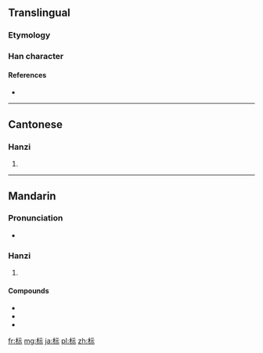 {{also|標}}
==Translingual==

===Etymology===
{{Han simp|標|f=票|t=示}}

===Han character===
{{Han char|rn=75|rad=木|as=05|sn=9|four=|canj=木一一火 (DMMF)|ids=⿰[[木]][[示]]}}

====References====
* {{Han ref|kx=0521.121|hdz=21176.080|uh=6807|ud=26631}}

----

==Cantonese==

===Hanzi===
{{yue-hanzi|jyut=biu1|y=biu1|tra=標}}

# {{defn|lang=yue|sort=木05}}

----

==Mandarin==

===Pronunciation===
* {{audio|Zh-biao.ogg|Audio|lang=cmn}}

===Hanzi===
{{cmn-hanzi|tra=標|pin=[[biāo]] ([[biao1]]), [[zhì]] ([[zhi4]])|wg=piao<sup>1</sup>, chih<sup>4</sup>}}

# {{defn|lang=cmn|sort=木05}}

====Compounds====
* {{l|cmn|标记|tr=biāojì}}
* {{l|cmn|标牌|tr=biāopái}}
* {{l|cmn|贴标机|tr=tiēbiāojī}}

[[fr:标]]
[[mg:标]]
[[ja:标]]
[[pl:标]]
[[zh:标]]